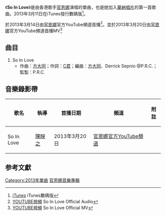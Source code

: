 {{notability unreferenced|time=2019-09-18}}
{{Infobox Single 
| Name           = So In Love
| Cover          = 
| Artist        = [[官恩娜|官恩娜]]
| from Album     = 
| B-side         = 
| Released       = 2013年3月11日（iTunes數碼版）
| Length         = 3分14秒
| Label          = [[華納唱片|華納唱片]]
| Writer         = [[方大同|方大同]]<br> [[C君|C君]]
| Producer       = P.R.C.
| Last single    = 相對時空<br>（2012年）
| This single    = '''So in Love'''<br>（2013年）
| Next single    = 
}}
《'''So In Love'''》是由香港歌手[[官恩娜|官恩娜]]演唱的單曲，也是她加入[[華納唱片|華納唱片]]的第一首歌曲。2013年3月11日在iTunes發行數碼版<ref>[https://itunes.apple.com/hk/album/so-in-love-single/id613867980 iTunes] {{Wayback|url=https://itunes.apple.com/hk/album/so-in-love-single/id613867980 |date=20160306085416 }} iTunes數碼版</ref>。

於2013年3月14日由[[官恩娜|官恩娜]]官方YouTube頻道首播<ref>[http://www.youtube.com/watch?v=Tt1kjNpqDPs YOUTUBE視頻] {{Wayback|url=http://www.youtube.com/watch?v=Tt1kjNpqDPs |date=20160415112805 }} So In Love Official Audio</ref>。並於2013年3月20日由[[官恩娜|官恩娜]]官方YouTube頻道首播MV<ref>[http://www.youtube.com/watch?v=XWa9mFzDWao YOUTUBE視頻] {{Wayback|url=http://www.youtube.com/watch?v=XWa9mFzDWao |date=20130703205108 }} So In Love Official MV</ref>

==曲目==
#So In Love
#*作曲：[[方大同|方大同]]；作詞：[[C君|C君]]；編曲：[[方大同|方大同]]、Derrick Sepnio @P.R.C.；監製：P.R.C.

==音樂錄影帶==
{| class="wikitable"
! 歌名 !! 執導 !! 首播日期 !! 頻道 !! 附註 
|-
|So In Love||[[陳映之|陳映之]]||2013年3月20日||[http://www.youtube.com/watch?v=XWa9mFzDWa 官恩娜官方YouTube頻道]{{Wayback|url=http://www.youtube.com/watch?v=XWa9mFzDWa |date=20190217232102 }} ||
|}

==参考文獻==
{{reflist}}

[[Category:2013年單曲|Category:2013年單曲]]
[[Category:官恩娜音樂專輯|]]